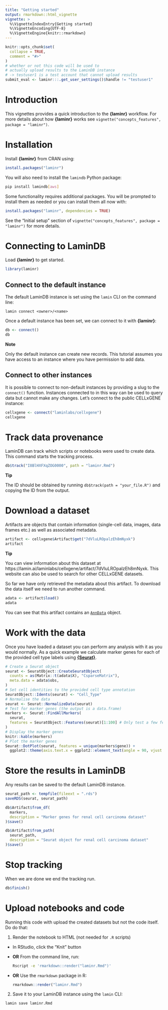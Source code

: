 ```yaml
---
title: "Getting started"
output: rmarkdown::html_vignette
vignette: >
  %\VignetteIndexEntry{Getting started}
  %\VignetteEncoding{UTF-8}
  %\VignetteEngine{knitr::rmarkdown}
---
```


```r
knitr::opts_chunk$set(
  collapse = TRUE,
  comment = "#>"
)
# whether or not this code will be used to
# actually upload results to the LaminDB instance
# -> testuser1 is a test account that cannot upload results
submit_eval <- laminr:::.get_user_settings()$handle != "testuser1"
```

# Introduction

This vignettes provides a quick introduction to the **{laminr}** workflow.
For more details about how **{laminr}** works see `vignette("concepts_features", package = "laminr")`.

# Installation

Install **{laminr}** from CRAN using:

```r
install.packages("laminr")
```

You will also need to install the `lamindb` Python package:

```bash
pip install lamindb[aws]
```

Some functionality requires additional packages.
You will be prompted to install them as needed or you can install them all now with:

```r
install.packages("laminr", dependencies = TRUE)
```

See the "Initial setup" section of `vignette("concepts_features", package = "laminr")` for more details.

# Connecting to LaminDB

Load **{laminr}** to get started.

```r
library(laminr)
```

## Connect to the default instance

The default LaminDB instance is set using the `lamin` CLI on the command line:

```shell
lamin connect <owner>/<name>
```

Once a default instance has been set, we can connect to it with **{laminr}**:

```r
db <- connect()
db
```

<div class="alert alert-warning" role="alert">
**Note**

Only the default instance can create new records.
This tutorial assumes you have access to an instance where you have permission to add data.
</div>

## Connect to other instances

It is possible to connect to non-default instances by providing a slug to the `connect()` function.
Instances connected to in this way can be used to query data but cannot make any changes.
Let's connect to the public CELLxGENE instance:

```r
cellxgene <- connect("laminlabs/cellxgene")
cellxgene
```

# Track data provenance

LaminDB can track which scripts or notebooks were used to create data.
This command starts the tracking process.

```r
db$track("I8BlHXFXqZOG0000", path = "laminr.Rmd")
```

<div class="alert alert-info" role="alert">
**Tip**

The ID should be obtained by running `db$track(path = "your_file.R")` and copying the ID from the output.
</div>

# Download a dataset

Artifacts are objects that contain information (single-cell data, images, data frames etc.) as well as associated metadata.

```r
artifact <- cellxgene$Artifact$get("7dVluLROpalzEh8mNyxk")
artifact
```

<div class="alert alert-info" role="alert">
**Tip**

You can view information about this dataset at https://lamin.ai/laminlabs/cellxgene/artifact/7dVluLROpalzEh8mNyxk.
This website can also be used to search for other CELLxGENE datasets.
</div>

So far we have only retrieved the metadata about this artifact.
To download the data itself we need to run another command.

```r
adata <- artifact$load()
adata
```

You can see that this artifact contains an [`AnnData`](https://anndata.readthedocs.io) object.

# Work with the data

Once you have loaded a dataset you can perform any analysis with it as you would normally.
As a quick example we calculate marker genes for each of the provided cell type labels using [**{Seurat}**](https://satijalab.org/seurat/).

```r
# Create a Seurat object
seurat <- SeuratObject::CreateSeuratObject(
  counts = as(Matrix::t(adata$X), "CsparseMatrix"),
  meta.data = adata$obs,
)
# Set cell identities to the provided cell type annotation
SeuratObject::Idents(seurat) <- "Cell_Type"
# Normalise the data
seurat <- Seurat::NormalizeData(seurat)
# Test for marker genes (the output is a data.frame)
markers <- Seurat::FindAllMarkers(
  seurat,
  features = SeuratObject::Features(seurat)[1:100] # Only test a few features for speed
)
# Display the marker genes
knitr::kable(markers)
# Plot the marker genes
Seurat::DotPlot(seurat, features = unique(markers$gene)) +
  ggplot2::theme(axis.text.x = ggplot2::element_text(angle = 90, vjust = 0.5))
```

# Store the results in LaminDB

Any results can be saved to the default LaminDB instance.

```r
seurat_path <- tempfile(fileext = ".rds")
saveRDS(seurat, seurat_path)

db$Artifact$from_df(
  markers,
  description = "Marker genes for renal cell carcinoma dataset"
)$save()

db$Artifact$from_path(
  seurat_path,
  description = "Seurat object for renal cell carcinoma dataset"
)$save()
```

# Stop tracking

When we are done we end the tracking run.

```r
db$finish()
```

# Upload notebooks and code

Running this code with upload the created datasets but not the code itself.
Do do that:

1. Render the notebook to HTML (not needed for `.R` scripts)

- In RStudio, click the "Knit" button
- **OR** From the command line, run:  
  ```bash
  Rscript -e 'rmarkdown::render("laminr.Rmd")'
  ```
- **OR** Use the `rmarkdown` package in R:  
  ```r
  rmarkdown::render("laminr.Rmd")
  ```

2. Save it to your LaminDB instance using the `lamin` CLI:

```bash
lamin save laminr.Rmd
```
